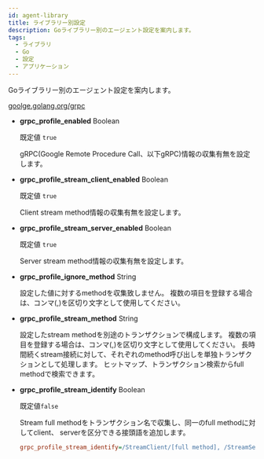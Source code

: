 ```yaml
---
id: agent-library
title: ライブラリー別設定
description: Goライブラリー別のエージェント設定を案内します。
tags:
  - ライブラリ
  - Go
  - 設定
  - アプリケーション
---
```


Goライブラリー別のエージェント設定を案内します。

[goolge.golang.org/grpc](https://pkg.go.dev/google.golang.org/grpc)

- **grpc_profile_enabled** <span class='type'>Boolean</span>

  既定値 `true`

  gRPC(Google Remote Procedure Call、以下gRPC)情報の収集有無を設定します。

- **grpc_profile_stream_client_enabled** <span class='type'>Boolean</span>

  既定値 `true`

  Client stream method情報の収集有無を設定します。

- **grpc_profile_stream_server_enabled** <span class='type'>Boolean</span>

  既定値 `true`

  Server stream method情報の収集有無を設定します。

- **grpc_profile_ignore_method** <span class='type'>String</span>

  設定した値に対するmethodを収集致しません。 複数の項目を登録する場合は、コンマ(,)を区切り文字として使用してください。

- **grpc_profile_stream_method** <span class='type'>String</span>

  設定したstream methodを別途のトランザクションで構成します。 複数の項目を登録する場合は、コンマ(,)を区切り文字として使用してください。 長時間続くstream接続に対して、それぞれのmethod呼び出しを単独トランザクションとして処理します。 ヒットマップ、トランザクション検索からfull methodで検索できます。

- **grpc_profile_stream_identify** <span class='type'>Boolean</span>

  既定値`false`

  Stream full methodをトランザクション名で収集し、同一のfull methodに対してclient、 serverを区分できる接頭語を追加します。

  ```ini title='whatap.conf'
  grpc_profile_stream_identify=/StreamClient/[full method], /StreamServer/[full method]
  ```
